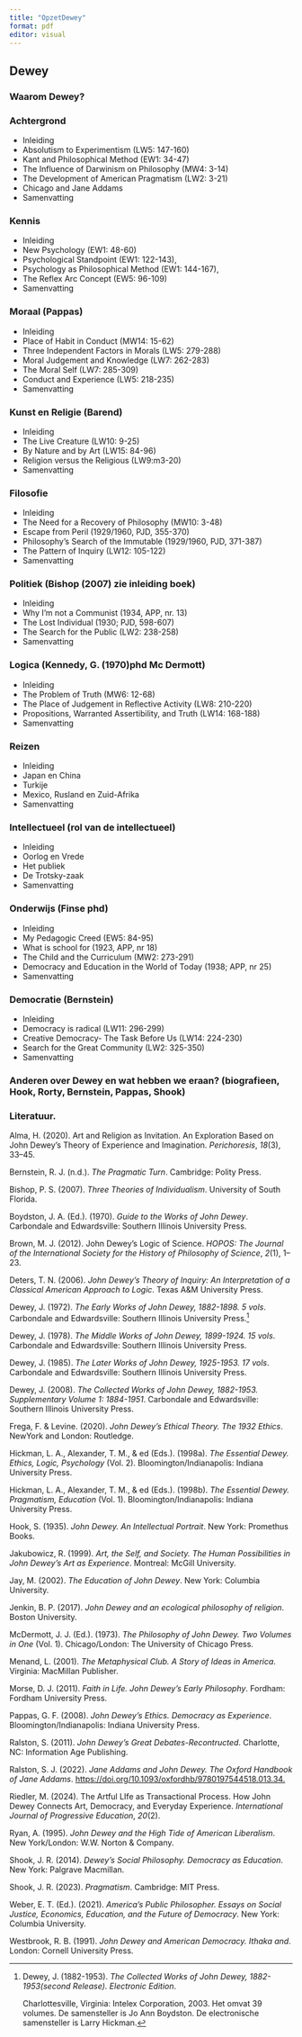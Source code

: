 ```yaml
---
title: "OpzetDewey"
format: pdf
editor: visual
---
```


## Dewey

### Waarom Dewey?

### Achtergrond

-   Inleiding
-   Absolutism to Experimentism (LW5: 147-160)
-   Kant and Philosophical Method (EW1: 34-47)
-   The Influence of Darwinism on Philosophy (MW4: 3-14)
-   The Development of American Pragmatism (LW2: 3-21)
-   Chicago and Jane Addams
-   Samenvatting

### Kennis

-   Inleiding
-   New Psychology (EW1: 48-60)
-   Psychological Standpoint (EW1: 122-143),
-   Psychology as Philosophical Method (EW1: 144-167),
-   The Reflex Arc Concept (EW5: 96-109)
-   Samenvatting

### Moraal (Pappas)

-   Inleiding
-   Place of Habit in Conduct (MW14: 15-62)
-   Three Independent Factors in Morals (LW5: 279-288)
-   Moral Judgement and Knowledge (LW7: 262-283)
-   The Moral Self (LW7: 285-309)
-   Conduct and Experience (LW5: 218-235)
-   Samenvatting

### Kunst en Religie (Barend)

-   Inleiding
-   The Live Creature (LW10: 9-25)
-   By Nature and by Art (LW15: 84-96)
-   Religion versus the Religious (LW9:m3-20)
-   Samenvatting

### Filosofie

-   Inleiding
-   The Need for a Recovery of Philosophy (MW10: 3-48)
-   Escape from Peril (1929/1960, PJD, 355-370)
-   Philosophy's Search of the Immutable (1929/1960, PJD, 371-387)
-   The Pattern of Inquiry (LW12: 105-122)
-   Samenvatting

### Politiek (Bishop (2007) zie inleiding boek)

-   Inleiding
-   Why I'm not a Communist (1934, APP, nr. 13)
-   The Lost Individual (1930; PJD, 598-607)
-   The Search for the Public (LW2: 238-258)
-   Samenvatting

### Logica (Kennedy, G. (1970)phd Mc Dermott)

-   Inleiding
-   The Problem of Truth (MW6: 12-68)
-   The Place of Judgement in Reflective Activity (LW8: 210-220)
-   Propositions, Warranted Assertibility, and Truth (LW14: 168-188)
-   Samenvatting

### Reizen

-   Inleiding
-   Japan en China
-   Turkije
-   Mexico, Rusland en Zuid-Afrika
-   Samenvatting

### Intellectueel (rol van de intellectueel)

-   Inleiding
-   Oorlog en Vrede
-   Het publiek
-   De Trotsky-zaak
-   Samenvatting

### Onderwijs (Finse phd)

-   Inleiding
-   My Pedagogic Creed (EW5: 84-95)
-   What is school for (1923, APP, nr 18)
-   The Child and the Curriculum (MW2: 273-291)
-   Democracy and Education in the World of Today (1938; APP, nr 25)
-   Samenvatting

### Democratie (Bernstein)

-   Inleiding
-   Democracy is radical (LW11: 296-299)
-   Creative Democracy- The Task Before Us (LW14: 224-230)
-   Search for the Great Community (LW2: 325-350)
-   Samenvatting

### Anderen over Dewey en wat hebben we eraan? (biografieen, Hook, Rorty, Bernstein, Pappas, Shook)

### Literatuur.

Alma, H. (2020). Art and Religion as Invitation. An Exploration Based on John Dewey’s Theory of Experience and Imagination. *Perichoresis*, *18*(3), 33–45.

Bernstein, R. J. (n.d.). *The Pragmatic Turn*. Cambridge: Polity Press.

Bishop, P. S. (2007). *Three Theories of Individualism*. University of South Florida.

Boydston, J. A. (Ed.). (1970). *Guide to the Works of John Dewey*. Carbondale and Edwardsville: Southern Illinois University Press.

Brown, M. J. (2012). John Dewey’s Logic of Science. *HOPOS: The Journal of the International Society for the History of Philosophy of Science*, *2*(1), 1–23.

Deters, T. N. (2006). *John Dewey’s Theory of Inquiry: An Interpretation of a Classical American Approach to Logic*. Texas A&M University Press.

Dewey, J. (1972). *The Early Works of John Dewey, 1882-1898. 5 vols*. Carbondale and Edwardsville: Southern Illinois University Press.[^1]

[^1]: Dewey, J. (1882-1953). *The Collected Works of John Dewey, 1882-1953(second Release). Electronic Edition*.

    Charlottesville, Virginia: Intelex Corporation, 2003. Het omvat 39 volumes. De samensteller is Jo Ann Boydston. De electronische samensteller is Larry Hickman.

Dewey, J. (1978). *The Middle Works of John Dewey, 1899-1924. 15 vols*. Carbondale and Edwardsville: Southern Illinois University Press.

Dewey, J. (1985). *The Later Works of John Dewey, 1925-1953. 17 vols*. Carbondale and Edwardsville: Southern Illinois University Press.

Dewey, J. (2008). *The Collected Works of John Dewey, 1882-1953. Supplementary Volume 1: 1884-1951*. Carbondale and Edwardsville: Southern Illinois University Press.

Frega, F. & Levine. (2020). *John Dewey’s Ethical Theory. The 1932 Ethics*. NewYork and London: Routledge.

Hickman, L. A., Alexander, T. M., & ed (Eds.). (1998a). *The Essential Dewey. Ethics, Logic, Psychology* (Vol. 2). Bloomington/Indianapolis: Indiana University Press.

Hickman, L. A., Alexander, T. M., & ed (Eds.). (1998b). *The Essential Dewey. Pragmatism, Education* (Vol. 1). Bloomington/Indianapolis: Indiana University Press.

Hook, S. (1935). *John Dewey. An Intellectual Portrait*. New York: Promethus Books.

Jakubowicz, R. (1999). *Art, the Self, and Society. The Human Possibilities in John Dewey’s Art as Experience*. Montreal: McGill University.

Jay, M. (2002). *The Education of John Dewey*. New York: Columbia University.

Jenkin, B. P. (2017). *John Dewey and an ecological philosophy of religion*. Boston University.

McDermott, J. J. (Ed.). (1973). *The Philosophy of John Dewey. Two Volumes in One* (Vol. 1). Chicago/London: The University of Chicago Press.

Menand, L. (2001). *The Metaphysical Club. A Story of Ideas in America*. Virginia: MacMillan Publisher.

Morse, D. J. (2011). *Faith in Life. John Dewey’s Early Philosophy*. Fordham: Fordham University Press.

Pappas, G. F. (2008). *John Dewey’s Ethics. Democracy as Experience*. Bloomington/Indianapolis: Indiana University Press.

Ralston, S. (2011). *John Dewey’s Great Debates-Recontructed*. Charlotte, NC: Information Age Publishing.

Ralston, S. J. (2022). *Jane Addams and John Dewey. The Oxford Handbook of Jane Addams*. <https://doi.org/10.1093/oxfordhb/9780197544518.013.34.>

Riedler, M. (2024). The Artful LIfe as Transactional Process. How John Dewey Connects Art, Democracy, and Everyday Experience. *International Journal of Progressive Education*, *20*(2).

Ryan, A. (1995). *John Dewey and the High Tide of American Liberalism*. New York/London: W.W. Norton & Company.

Shook, J. R. (2014). *Dewey’s Social Philosophy. Democracy as Education*. New York: Palgrave Macmillan.

Shook, J. R. (2023). *Pragmatism*. Cambridge: MIT Press.

Weber, E. T. (Ed.). (2021). *America’s Public Philosopher. Essays on Social Justice, Economics, Education, and the Future of Democracy*. New York: Columbia University.

Westbrook, R. B. (1991). *John Dewey and American Democracy. Ithaka and*. London: Cornell University Press.
